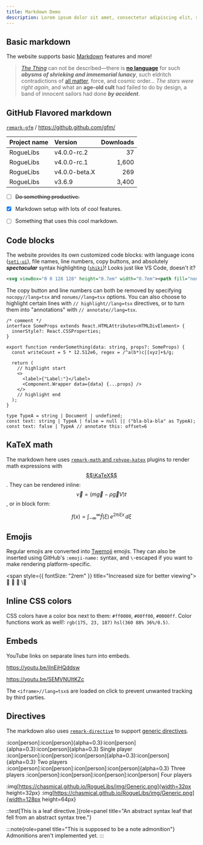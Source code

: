 ```yaml
---
title: Markdown Demo
description: Lorem ipsum dolor sit amet, consectetur adipiscing elit, sed do eiusmod tempor incididunt ut labore et dolore magna aliqua. Ut enim ad minim veniam, quis nostrud exercitation ullamco laboris nisi ut aliquip ex ea commodo consequat. Duis aute irure dolor in reprehenderit in voluptate velit esse cillum dolore eu fugiat nulla pariatur. Excepteur sint occaecat cupidatat non proident, sunt in culpa qui officia deserunt mollit anim id est laborum.
---
```


## Basic markdown

The website supports basic [Markdown](https://commonmark.org/help/) features and more!

> [*The Thing*](https://en.wikipedia.org/wiki/The_Thing_(1982_film)) can not be described—there is **[no language](https://en.wikipedia.org/wiki/No_language)** for such ***abysms of shrieking and immemorial lunacy***, such eldritch contradictions of [all matter](https://en.wikipedia.org/wiki/All_Matter), force, and cosmic order... *The stars were right again*, and what an **age-old cult** had failed to do by design, a band of innocent sailors had done ***by accident***.



## GitHub Flavored markdown

[`remark-gfm`](https://github.com/remarkjs/remark-gfm) / https://github.github.com/gfm/

| Project name  | Version       | Downloads  |
|---------------|:--------------|-----------:|
| RogueLibs     | v4.0.0-rc.2   | 37         |
| RogueLibs     | v4.0.0-rc.1   | 1,600      |
| RogueLibs     | v4.0.0-beta.X | 269        |
| RogueLibs     | v3.6.9        | 3,400      |

- [ ] ~~Do something productive.~~
- [x] Markdown setup with lots of cool features.
- [ ] Something that uses this cool markdown.



## Code blocks

The website provides its own customized code blocks: with language icons ([`seti-ui`](https://github.com/jesseweed/seti-ui)), file names, line numbers, copy buttons, and absolutely ***spectacular*** syntax highlighting ([`shiki`](https://github.com/shikijs/shiki))! Looks just like VS Code, doesn't it?

```svg title="~/source/repos/icons/link.svg"
<svg viewBox="0 0 128 128" height="0.7em" width="0.7em"><path fill="none" stroke="currentColor" strokeWidth="10" strokeLinecap="round" d="M72,56 L72,56c11,11,11,29,0,40l-16,16c-11,11-29,11-40,0l0,0c-11-11-11-29,0-40 l14-14 M56,72 L56,72c-11-11-11-29,0-40l16-16c11-11,29-11,40,0l0,0c11,11,11,29,0,40 l-14,14"/></svg>
```

The copy button and line numbers can both be removed by specifying `nocopy//lang=tsx` and `nonums//lang=tsx` options. You can also choose to highlight certain lines with `// highlight//lang=tsx` directives, or to turn them into "annotations" with `// annotate//lang=tsx`.

```tsx title="/app/(main)/markdown/some-file.tsx"
/* comment */
interface SomeProps extends React.HTMLAttributes<HTMLDivElement> {
  innerStyle?: React.CSSProperties;
}

export function renderSomething(data: string, props?: SomeProps) {
  const writeCount = 5 * 12.512e6, regex = /^a(b*)c|[xyz]+$/g;

  return (
    // highlight start
    <>
      <label>{"Label:"}</label>
      <Component.Wrapper data={data} {...props} />
    </>
    // highlight end
  );
}

type TypeA = string | Document | undefined;
const text: string | TypeA | false = null || ("bla-bla-bla" as TypeA);
const text: false | TypeA // annotate this: offset=6
```



## KaTeX math

The markdown here uses [`remark-math` and `rehype-katex`](https://github.com/remarkjs/remark-math) plugins to render math expressions with [$$\KaTeX$$](https://katex.org). They can be rendered inline: $$ \vec{v}=(m\vec{g} - \rho \vec{g}V) t $$, or in block form:

$$
f(x) = \int_{-\infty}^\infty
  \hat{f}(\xi)\,e^{2 \pi i \xi x}
  \,d\xi
$$



## Emojis

Regular emojis are converted into [Twemoji](https://github.com/twitter/twemoji) emojis. They can also be inserted using GitHub's `:emoji-name:` syntax, and `\`-escaped if you want to make rendering platform-specific.

<span style={{ fontSize: "2rem" }} title="Increased size for better viewing">
🤔 :tada: :thinking: \🤔
</span>



## Inline CSS colors

CSS colors have a color box next to them: `#ff0000`, `#00ff00`, `#0000ff`.
Color functions work as well!: `rgb(175, 23, 187)` `hsl(360 88% 36%/0.5)`.



## Embeds

YouTube links on separate lines turn into embeds.

https://youtu.be/ilnEjHQddsw

https://youtu.be/SEMVNUItKZc

The `<iframe>//lang=tsx`s are loaded on click to prevent unwanted tracking by third parties.



## Directives

The markdown also uses [`remark-directive`](https://github.com/remarkjs/remark-directive) to support [generic directives](https://talk.commonmark.org/t/generic-directives-plugins-syntax/444).

:icon[person]:icon[person]{alpha=0.3}:icon[person]{alpha=0.3}:icon[person]{alpha=0.3} Single player
:icon[person]:icon[person]:icon[person]{alpha=0.3}:icon[person]{alpha=0.3} Two players
:icon[person]:icon[person]:icon[person]:icon[person]{alpha=0.3} Three players
:icon[person]:icon[person]:icon[person]:icon[person] Four players

:img[https://chasmical.github.io/RogueLibs/img/Generic.png]{width=32px height=32px}
:img[https://chasmical.github.io/RogueLibs/img/Generic.png]{width=128px height=64px}

::test[This is a leaf directive.]{role=panel title="An abstract syntax leaf that fell from an abstract syntax tree."}

:::note{role=panel title="This is supposed to be a note admonition"}
Admonitions aren't implemented yet.
:::


